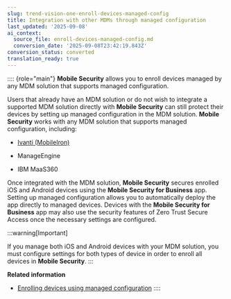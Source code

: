 ```yaml
---
slug: trend-vision-one-enroll-devices-managed-config
title: Integration with other MDMs through managed configuration
last_updated: '2025-09-08'
ai_context:
  source_file: enroll-devices-managed-config.md
  conversion_date: '2025-09-08T23:42:19.843Z'
conversion_status: converted
translation_ready: true
---
```


:::: {role="main"}
**Mobile Security** allows you to enroll devices managed by any MDM solution that supports managed configuration.

Users that already have an MDM solution or do not wish to integrate a supported MDM solution directly with **Mobile Security** can still protect their devices by setting up managed configuration in the MDM solution. **Mobile Security** works with any MDM solution that supports managed configuration, including:

- [Ivanti (MobileIron)](managed-config-ivanti-mobileiron.mdx)

- ManageEngine

- IBM MaaS360

Once integrated with the MDM solution, **Mobile Security** secures enrolled iOS and Android devices using the **Mobile Security for Business** app. Setting up managed configuration allows you to automatically deploy the app directly to managed devices. Devices with the **Mobile Security for Business** app may also use the security features of Zero Trust Secure Access once the necessary settings are configured.

:::warning[Important]

If you manage both iOS and Android devices with your MDM solution, you must configure settings for both types of device in order to enroll all devices in **Mobile Security**.
:::

**Related information**

- [Enrolling devices using managed configuration](enrolling-devices-using-mc.md "Integrate Mobile Security with an MDM solution that supports managed configuration to enroll your devices for security protection.")
::::
